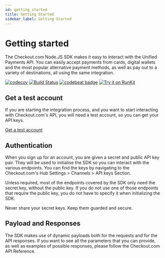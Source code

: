```yaml
---
id: getting_started
title: Getting Started
sidebar_label: Getting Started
---
```



# Getting started

The Checkout.com Node.JS SDK makes it easy to interact with the Unified Payments API. You can easily accept payments from cards, digital wallets and the most popular alternative payment methods, as well as pay out to a variety of destinations, all using the same integration.

[![codecov](https://codecov.io/gh/checkout/checkout-sdk-node/branch/master/graph/badge.svg)](https://codecov.io/gh/checkout/checkout-sdk-node)
[![Build Status](https://travis-ci.org/checkout/checkout-sdk-node.svg?branch=master)](https://travis-ci.orgcheckout/checkout-sdk-node)
[![codebeat badge](https://codebeat.co/badges/b41734ff-7fb5-4867-94d3-ab0729bb6b69)](https://codebeat.co/projects/github-com-ioan-ghisoi-cko-checkout-node-sdk-remake)
[![Try it on RunKit](https://badge.runkitcdn.com/checkout-sdk-node.svg)](https://npm.runkit.com/checkout-sdk-node)

## Get a test account

If you are starting the integration process, and you want to start interacting with Checkout.com's API, you will need a test account, so you can get your API keys.


<a href="https://www.checkout.com/get-test-account" target="_blank" className="get-test-account">Get a test account</a>


## Authentication


When you sign up for an account, you are given a secret and public API key pair. They will be used to initialise the SDK so you can interact with the various endpoints. You can find the keys by navigating to the Checkout.com's Hub Settings > Channels > API keys Section.

Unless required, most of the endpoints covered by the SDK only need the secret key, without the public key. If you do not use one of those endpoints that require the public key, you do not have to specify it when initializing the SDK.

<Information type="warning">
  Never share your secret keys. Keep them guarded and secure.
</Information>

## Payload and Responses

The SDK makes use of dynamic payloads both for the requests and for the API responses. If you want to see all the parameters that you can provide, as well as examples of possible responses, please follow the Checkout.com <Link to="https://api-reference.checkout.com/">API Reference</Link>.
